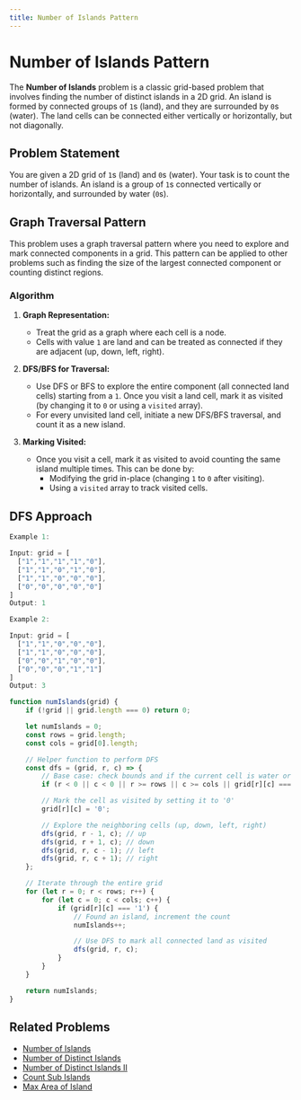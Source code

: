 ```yaml
---
title: Number of Islands Pattern
---
```


# Number of Islands Pattern

The **Number of Islands** problem is a classic grid-based problem that involves finding the number of distinct islands in a 2D grid. An island is formed by connected groups of `1`s (land), and they are surrounded by `0`s (water). The land cells can be connected either vertically or horizontally, but not diagonally.

## Problem Statement

You are given a 2D grid of `1`s (land) and `0`s (water). Your task is to count the number of islands. An island is a group of `1`s connected vertically or horizontally, and surrounded by water (`0`s).

## Graph Traversal Pattern

This problem uses a graph traversal pattern where you need to explore and mark connected components in a grid. This pattern can be applied to other problems such as finding the size of the largest connected component or counting distinct regions.

### Algorithm

1. **Graph Representation:**
   - Treat the grid as a graph where each cell is a node.
   - Cells with value `1` are land and can be treated as connected if they are adjacent (up, down, left, right).

2. **DFS/BFS for Traversal:**
   - Use DFS or BFS to explore the entire component (all connected land cells) starting from a `1`. Once you visit a land cell, mark it as visited (by changing it to `0` or using a `visited` array).
   - For every unvisited land cell, initiate a new DFS/BFS traversal, and count it as a new island.

3. **Marking Visited:**
   - Once you visit a cell, mark it as visited to avoid counting the same island multiple times. This can be done by:
     - Modifying the grid in-place (changing `1` to `0` after visiting).
     - Using a `visited` array to track visited cells.

## DFS Approach

```Javascript
Example 1:

Input: grid = [
  ["1","1","1","1","0"],
  ["1","1","0","1","0"],
  ["1","1","0","0","0"],
  ["0","0","0","0","0"]
]
Output: 1

Example 2:

Input: grid = [
  ["1","1","0","0","0"],
  ["1","1","0","0","0"],
  ["0","0","1","0","0"],
  ["0","0","0","1","1"]
]
Output: 3
```


```Javascript
function numIslands(grid) {
    if (!grid || grid.length === 0) return 0;

    let numIslands = 0;
    const rows = grid.length;
    const cols = grid[0].length;

    // Helper function to perform DFS
    const dfs = (grid, r, c) => {
        // Base case: check bounds and if the current cell is water or already visited
        if (r < 0 || c < 0 || r >= rows || c >= cols || grid[r][c] === '0') return;

        // Mark the cell as visited by setting it to '0'
        grid[r][c] = '0';

        // Explore the neighboring cells (up, down, left, right)
        dfs(grid, r - 1, c); // up
        dfs(grid, r + 1, c); // down
        dfs(grid, r, c - 1); // left
        dfs(grid, r, c + 1); // right
    };

    // Iterate through the entire grid
    for (let r = 0; r < rows; r++) {
        for (let c = 0; c < cols; c++) {
            if (grid[r][c] === '1') {
                // Found an island, increment the count
                numIslands++;

                // Use DFS to mark all connected land as visited
                dfs(grid, r, c);
            }
        }
    }

    return numIslands;
}
```


## Related Problems

- [Number of Islands](https://leetcode.com/problems/number-of-islands/)
- [Number of Distinct Islands](https://leetcode.com/problems/number-of-distinct-islands/description/)
- [Number of Distinct Islands II](https://leetcode.com/problems/number-of-distinct-islands-ii/)
- [Count Sub Islands](https://leetcode.com/problems/count-sub-islands/)
- [Max Area of Island](https://leetcode.com/problems/max-area-of-island/)
